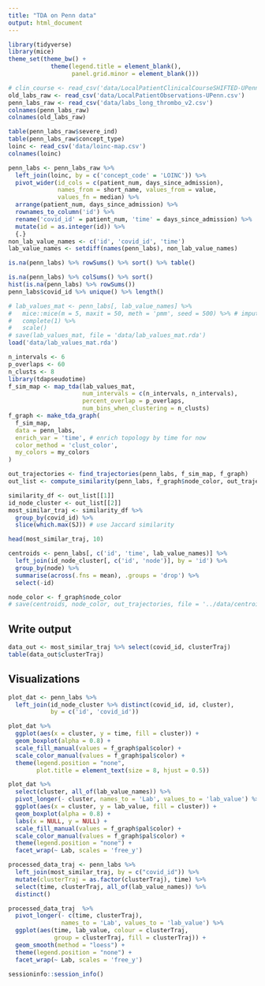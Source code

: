 ```yaml
---
title: "TDA on Penn data"
output: html_document
---
```


```r
library(tidyverse)
library(mice)
theme_set(theme_bw() + 
            theme(legend.title = element_blank(),
                  panel.grid.minor = element_blank()))
```

```r
# clin_course <- read_csv('data/LocalPatientClinicalCourseSHIFTED-UPenn.csv')
old_labs_raw <- read_csv('data/LocalPatientObservations-UPenn.csv')
penn_labs_raw <- read_csv('data/labs_long_thrombo_v2.csv')
colnames(penn_labs_raw)
colnames(old_labs_raw)

table(penn_labs_raw$severe_ind)
table(penn_labs_raw$concept_type)
loinc <- read_csv('data/loinc-map.csv')
colnames(loinc)
```


```r
penn_labs <- penn_labs_raw %>% 
  left_join(loinc, by = c('concept_code' = 'LOINC')) %>% 
  pivot_wider(id_cols = c(patient_num, days_since_admission), 
              names_from = short_name, values_from = value,
              values_fn = median) %>%
  arrange(patient_num, days_since_admission) %>% 
  rownames_to_column('id') %>%
  rename('covid_id' = patient_num, 'time' = days_since_admission) %>% 
  mutate(id = as.integer(id)) %>% 
  {.}
non_lab_value_names <- c('id', 'covid_id', 'time')
lab_value_names <- setdiff(names(penn_labs), non_lab_value_names)
```

```r
is.na(penn_labs) %>% rowSums() %>% sort() %>% table()
```

```r
is.na(penn_labs) %>% colSums() %>% sort()
hist(is.na(penn_labs) %>% rowSums())
penn_labs$covid_id %>% unique() %>% length()
```

```r
# lab_values_mat <- penn_labs[, lab_value_names] %>%
#   mice::mice(m = 5, maxit = 50, meth = 'pmm', seed = 500) %>% # imputation
#   complete(1) %>%
#   scale()
# save(lab_values_mat, file = 'data/lab_values_mat.rda')
load('data/lab_values_mat.rda')
```


```r
n_intervals <- 6
p_overlaps <- 60
n_clusts <- 8
library(tdapseudotime)
f_sim_map <- map_tda(lab_values_mat,
                     num_intervals = c(n_intervals, n_intervals),
                     percent_overlap = p_overlaps,
                     num_bins_when_clustering = n_clusts)
f_graph <- make_tda_graph(
  f_sim_map, 
  data = penn_labs, 
  enrich_var = 'time', # enrich topology by time for now
  color_method = 'clust_color',
  my_colors = my_colors
)
```

```r
out_trajectories <- find_trajectories(penn_labs, f_sim_map, f_graph)
out_list <- compute_similarity(penn_labs, f_graph$node_color, out_trajectories, f_sim_map)
```

```r
similarity_df <- out_list[[1]]
id_node_cluster <- out_list[[2]]
most_similar_traj <- similarity_df %>%
  group_by(covid_id) %>%
  slice(which.max(SJ)) # use Jaccard similarity

head(most_similar_traj, 10)

centroids <- penn_labs[, c('id', 'time', lab_value_names)] %>% 
  left_join(id_node_cluster[, c('id', 'node')], by = 'id') %>% 
  group_by(node) %>% 
  summarise(across(.fns = mean), .groups = 'drop') %>% 
  select(-id)

node_color <- f_graph$node_color
# save(centroids, node_color, out_trajectories, file = '../data/centroids.rda')
```

## Write output
```r
data_out <- most_similar_traj %>% select(covid_id, clusterTraj)
table(data_out$clusterTraj)
```

## Visualizations

```r
plot_dat <- penn_labs %>% 
  left_join(id_node_cluster %>% distinct(covid_id, id, cluster), 
            by = c('id', 'covid_id'))

plot_dat %>% 
  ggplot(aes(x = cluster, y = time, fill = cluster)) +
  geom_boxplot(alpha = 0.8) + 
  scale_fill_manual(values = f_graph$pal$color) + 
  scale_color_manual(values = f_graph$pal$color) +
  theme(legend.position = "none",
        plot.title = element_text(size = 8, hjust = 0.5))

```

```r
plot_dat %>% 
  select(cluster, all_of(lab_value_names)) %>% 
  pivot_longer(- cluster, names_to = 'Lab', values_to = 'lab_value') %>% 
  ggplot(aes(x = cluster, y = lab_value, fill = cluster)) +
  geom_boxplot(alpha = 0.8) + 
  labs(x = NULL, y = NULL) +
  scale_fill_manual(values = f_graph$pal$color) + 
  scale_color_manual(values = f_graph$pal$color) +
  theme(legend.position = "none") +
  facet_wrap(~ Lab, scales = 'free_y')

processed_data_traj <- penn_labs %>% 
  left_join(most_similar_traj, by = c("covid_id")) %>% 
  mutate(clusterTraj = as.factor(clusterTraj), time) %>%
  select(time, clusterTraj, all_of(lab_value_names)) %>% 
  distinct()

processed_data_traj  %>% 
  pivot_longer(- c(time, clusterTraj), 
               names_to = 'Lab', values_to = 'lab_value') %>% 
  ggplot(aes(time, lab_value, colour = clusterTraj, 
             group = clusterTraj, fill = clusterTraj)) +
  geom_smooth(method = "loess") +
  theme(legend.position = "none") +
  facet_wrap(~ Lab, scales = 'free_y')
```

```r
sessioninfo::session_info()
```

